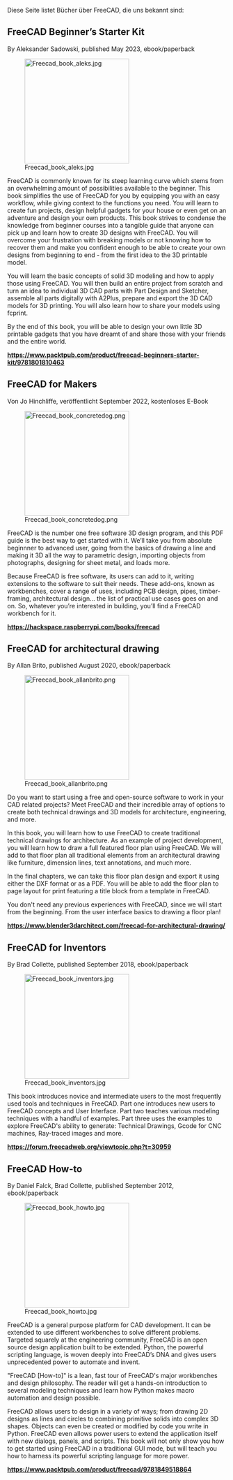 <languages/>

Diese Seite listet Bücher über FreeCAD, die uns bekannt sind:

== FreeCAD Beginner’s Starter Kit ==

By Aleksander Sadowski, published May 2023, ebook/paperback

[[Image:Freecad book aleks.jpg|240px|left]]

FreeCAD is commonly known for its steep learning curve which stems from an overwhelming amount of possibilities available to the beginner. This book simplifies the use of FreeCAD for you by equipping you with an easy workflow, while giving context to the functions you need. You will learn to create fun projects, design helpful gadgets for your house or even get on an adventure and design your own products. This book strives to condense the knowledge from beginner courses into a tangible guide that anyone can pick up and learn how to create 3D designs with FreeCAD. You will overcome your frustration with breaking models or not knowing how to recover them and make you confident enough to be able to create your own designs from beginning to end - from the first idea to the 3D printable model.

You will learn the basic concepts of solid 3D modeling and how to apply those using FreeCAD. You will then build an entire project from scratch and turn an idea to individual 3D CAD parts with Part Design and Sketcher, assemble all parts digitally with A2Plus, prepare and export the 3D CAD models for 3D printing. You will also learn how to share your models using fcprint.

By the end of this book, you will be able to design your own little 3D printable gadgets that you have dreamt of and share those with your friends and the entire world.

'''https://www.packtpub.com/product/freecad-beginners-starter-kit/9781801810463'''

{{clear}}

<span id="FreeCAD_for_Makers"></span>
==FreeCAD for Makers==

Von Jo Hinchliffe, veröffentlicht September 2022, kostenloses E-Book

[[Image:Freecad book concretedog.png|240px|left]]

FreeCAD is the number one free software 3D design program, and this PDF guide is the best way to get started with it. We’ll take you from absolute beginnner to advanced user, going from the basics of drawing a line and making it 3D all the way to parametric design, importing objects from photographs, designing for sheet metal, and loads more.

Because FreeCAD is free software, its users can add to it, writing extensions to the software to suit their needs. These add-ons, known as workbenches, cover a range of uses, including PCB design, pipes, timber-framing, architectural design… the list of practical use cases goes on and on. So, whatever you’re interested in building, you’ll find a FreeCAD workbench for it.

'''https://hackspace.raspberrypi.com/books/freecad'''

{{clear}}

== FreeCAD for architectural drawing ==

By Allan Brito, published August 2020, ebook/paperback

[[Image:Freecad book allanbrito.png|240px|left]]

Do you want to start using a free and open-source software to work in your CAD related projects? Meet FreeCAD and their incredible array of options to create both technical drawings and 3D models for architecture, engineering, and more.

In this book, you will learn how to use FreeCAD to create traditional technical drawings for architecture. As an example of project development, you will learn how to draw a full featured floor plan using FreeCAD. We will add to that floor plan all traditional elements from an architectural drawing like furniture, dimension lines, text annotations, and much more.

In the final chapters, we can take this floor plan design and export it using either the DXF format or as a PDF. You will be able to add the floor plan to page layout for print featuring a title block from a template in FreeCAD.

You don't need any previous experiences with FreeCAD, since we will start from the beginning. From the user interface basics to drawing a floor plan!

'''https://www.blender3darchitect.com/freecad-for-architectural-drawing/'''

{{clear}}

== FreeCAD for Inventors ==

By Brad Collette, published September 2018, ebook/paperback

[[Image:Freecad book inventors.jpg|240px|left]]

This book introduces novice and intermediate users to the most frequently used tools and techniques in FreeCAD. Part one introduces new users to FreeCAD concepts and User Interface. Part two teaches various modeling techniques with a handful of examples. Part three uses the examples to explore FreeCAD's ability to generate: Technical Drawings, Gcode for CNC machines, Ray-traced images and more.

'''https://forum.freecadweb.org/viewtopic.php?t=30959'''

{{clear}}

== FreeCAD How-to ==

By Daniel Falck, Brad Collette, published September 2012, ebook/paperback

[[Image:Freecad book howto.jpg|240px|left]]

FreeCAD is a general purpose platform for CAD development. It can be extended to use different workbenches to solve different problems. Targeted squarely at the engineering community, FreeCAD is an open source design application built to be extended. Python, the powerful scripting language, is woven deeply into FreeCAD’s DNA and gives users unprecedented power to automate and invent.

"FreeCAD [How-to]" is a lean, fast tour of FreeCAD's major workbenches and design philosophy. The reader will get a hands-on introduction to several modeling techniques and learn how Python makes macro automation and design possible.

FreeCAD allows users to design in a variety of ways; from drawing 2D designs as lines and circles to combining primitive solids into complex 3D shapes. Objects can even be created or modified by code you write in Python. FreeCAD even allows power users to extend the application itself with new dialogs, panels, and scripts. This book will not only show you how to get started using FreeCAD in a traditional GUI mode, but will teach you how to harness its powerful scripting language for more power.

'''https://www.packtpub.com/product/freecad/9781849518864'''

{{clear}}